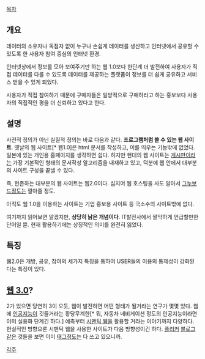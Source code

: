 [[목차]]
== 개요 ==
데이터의 소유자나 독점자 없이 누구나 손쉽게 데이터를 생산하고 인터넷에서 공유할 수 있도록 한 사용자 참여 중심의 인터넷 환경. 

인터넷상에서 정보를 모아 보여주기만 하는 웹 1.0보다 한단계 더 발전하여 사용자가 직접 데이터를 다룰 수 있도록 데이터를 제공하는 플랫폼이 정보를 더 쉽게 공유하고 서비스 받을 수 있게 되었다. 

사용자가 직접 참여하기 때문에 구매자들은 일방적으로 구매하라고 하는 홍보보다 사용자의 직접적인 평을 더 신뢰하고 있다고 한다. 

== 설명 ==
사전적 정의가 아닌 실질적 정의는 바로 다음과 같다. '''프로그램처럼 쓸 수 있는 웹 사이트'''.
옛날의 웹 사이트[* 웹1.0]은 html 문서를 작성하고, 이를 띄우는 기능밖에 없었다. 일본에 있는 개인용 홈페이지를 생각하면 쉽다. 하지만 현대의 웹 사이트는 [[게시판]]이라는 가장 기본적인 형태의 문서작성 알고리즘을 내재하고 있고, 덕분에 웹 안에서 대부분의 사이트 구성을 끝낼 수 있다.

즉, 현존하는 대부분의 웹 사이트는 웹2.0이다. 심지어 웹 호스팅을 사도 알아서 [[그누보드]]정도는 깔아줄 정도.

아직도 웹 1.0을 이용하는 사이트는 기업 홍보용 사이트 등 극소수의 사이트밖에 없다.

여기까지 읽어보면 알겠지만, '''상당히 낡은 개념이다'''. IT발전사에서 짤막하게 언급할만한 단어일 뿐. 현재 활용하기에는 상징적인 의미를 완전히 잃었다.

== 특징 == 
웹2.0은 개방, 공유, 참여의 세가지 특징을 통하여 USER들의 이용의 통제성이 강화된다는 특징이 있다.

== [[웹 3.0]]? ==
2가 있으면 당연히 3이 오듯, 웹이 발전하면 어떤 형태가 될거라는 연구가 몇몇 있다.
웹에 [[인공지능]]이 깃들거라는 황당무계한[* 뭐, 자동차 네비게이션 정도의 인공지능이라면 이미 실용화 단계긴 하다.] 예측부터 [[시맨틱 웹]]을 활용할 거라는 이야기까지 다양하다.
현실적인 방향으론 시맨틱 웹을 사용한 사이트가 다음 방향성이긴 하다. [[플리커]] [[블로그]]같은 것들을 보면 이미 [[태그]]정도는 다 쓰고 있으니까.

[[각주]]
